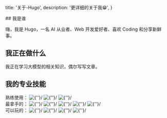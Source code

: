 
  title: '关于-Hugo',
  description: '更详细的关于我😁',
}

<div className="mx-auto flex flex-col w-full max-w-[1024px] px-7.5 pt-8 pb-4">
  ## 我是谁

  嗨，我是 Hugo，一名 AI 从业者、Web 开发爱好者、喜欢 Coding 和分享新鲜事。

  ## 我正在做什么

  我正在学习大模型的相关知识，偶尔写写文章。

  ## 我的专业技能

  <div className="flex gap-4 mb-4">
    熟练使用：
    <Image src="./icon/skill/html-light.svg" width={24} height={24} alt={''}/>
    <Image src="./icon/skill/css-light.svg" width={24} height={24} alt={''}/>
    <Image src="./icon/skill/js-light.svg" width={24} height={24} alt={''}/>
  </div>

  <div className="flex gap-4 mb-4">
    最拿手的：
    <Image src="./icon/skill/react-light.svg" width={24} height={24} alt={''}/>
    <Image src="./icon/skill/next-light.svg" width={24} height={24} alt={''}/>
    <Image src="./icon/skill/tail-light.svg" width={24} height={24} alt={''}/>
    <Image src="./icon/skill/vite-light.svg" width={24} height={24} alt={''}/>
    <Image src="./icon/skill/du-light.svg" width={24} height={24} alt={''}/>
  </div>

  <div className="flex gap-4 mb-4">
    可以玩的：
    <Image src="./icon/skill/figma-light.svg" width={24} height={24} alt={''}/>
    <Image src="./icon/skill/three-light.svg" width={24} height={24} alt={''}/>
    <Image src="./icon/skill/sass-light.svg" width={24} height={24} alt={''}/>
    <Image src="./icon/skill/ts-light.svg" width={24} height={24} alt={''}/>
  </div>
  <Footer/>
</div>